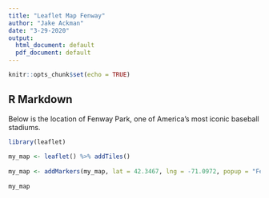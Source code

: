 ---
title: "Leaflet Map Fenway"
author: "Jake Ackman"
date: "3-29-2020"
output:
  html_document: default
  pdf_document: default
---

```{r setup, include=FALSE}
knitr::opts_chunk$set(echo = TRUE)
```

## R Markdown

Below is the location of Fenway Park, one of America's most iconic baseball stadiums.

```{r echo = TRUE}
library(leaflet)
     
my_map <- leaflet() %>% addTiles()
     
my_map <- addMarkers(my_map, lat = 42.3467, lng = -71.0972, popup = "Fenway Park")
     
my_map
```